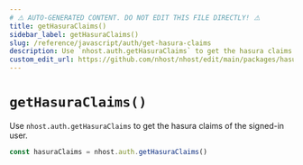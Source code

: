 ```yaml
---
# ⚠️ AUTO-GENERATED CONTENT. DO NOT EDIT THIS FILE DIRECTLY! ⚠️
title: getHasuraClaims()
sidebar_label: getHasuraClaims()
slug: /reference/javascript/auth/get-hasura-claims
description: Use `nhost.auth.getHasuraClaims` to get the hasura claims of the signed-in user.
custom_edit_url: https://github.com/nhost/nhost/edit/main/packages/hasura-auth-js/src/hasura-auth-client.ts#L665
---
```


# `getHasuraClaims()`

Use `nhost.auth.getHasuraClaims` to get the hasura claims of the signed-in user.

```ts
const hasuraClaims = nhost.auth.getHasuraClaims()
```
